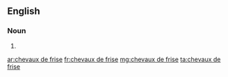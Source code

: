 ==English==

===Noun===
{{head|en|plural}}

# {{plural of|cheval de frise|lang=en}}

[[ar:chevaux de frise]]
[[fr:chevaux de frise]]
[[mg:chevaux de frise]]
[[ta:chevaux de frise]]